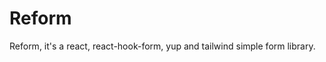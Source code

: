 
[//]: # 'import "../reform.scss";'

<Meta title="reform/Get Started" />

# Reform

Reform, it's a react, react-hook-form, yup and tailwind simple form library.
